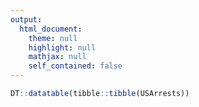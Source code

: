```yaml
---
output:
  html_document:
    theme: null
    highlight: null
    mathjax: null
    self_contained: false
---
```


```r
DT::datatable(tibble::tibble(USArrests))
```
